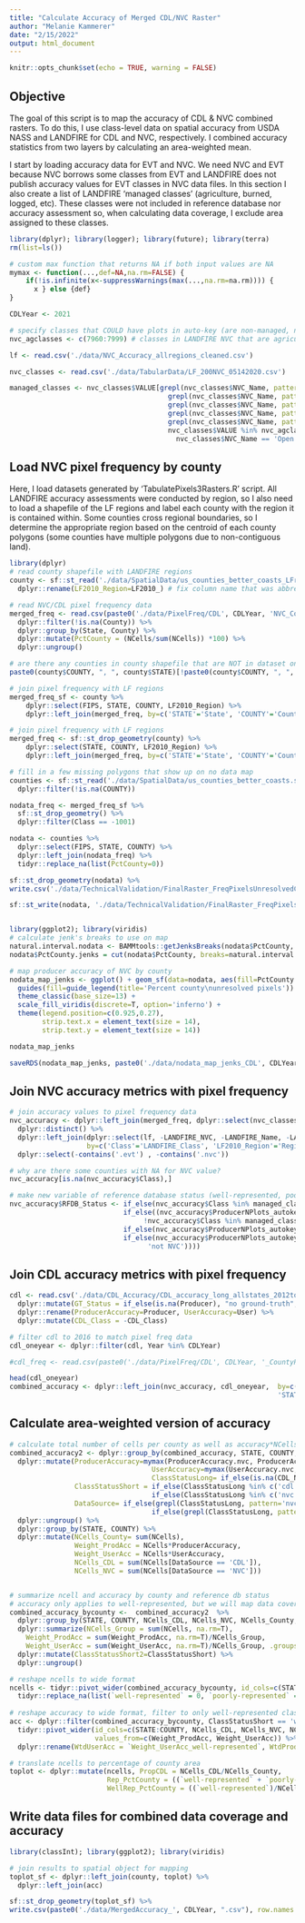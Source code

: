 ```yaml
---
title: "Calculate Accuracy of Merged CDL/NVC Raster"
author: "Melanie Kammerer"
date: "2/15/2022"
output: html_document
---
```


```r
knitr::opts_chunk$set(echo = TRUE, warning = FALSE)
```

## Objective
The goal of this script is to map the accuracy of CDL & NVC combined rasters. To do this, I use class-level data on spatial accuracy from USDA NASS and LANDFIRE for CDL and NVC, respectively. I combined accuracy statistics from two layers by calculating an area-weighted mean.

I start by loading accuracy data for EVT and NVC. We need NVC and EVT because NVC borrows some classes from EVT and LANDFIRE does not publish accuracy values for EVT classes in NVC data files. In this section I also create a list of LANDFIRE 'managed classes' (agriculture, burned, logged, etc). These classes were not included in reference database nor accuracy assessment so, when calculating data coverage, I exclude area assigned to these classes.

```r
library(dplyr); library(logger); library(future); library(terra)
rm(list=ls())

# custom max function that returns NA if both input values are NA
mymax <- function(...,def=NA,na.rm=FALSE) {
    if(!is.infinite(x<-suppressWarnings(max(...,na.rm=na.rm)))) {
      x } else {def}
}

CDLYear <- 2021

# specify classes that COULD have plots in auto-key (are non-managed, not agriculture or NLCD developed)
nvc_agclasses <- c(7960:7999) # classes in LANDFIRE NVC that are agriculture

lf <- read.csv('./data/NVC_Accuracy_allregions_cleaned.csv')

nvc_classes <- read.csv('./data/TabularData/LF_200NVC_05142020.csv')

managed_classes <- nvc_classes$VALUE[grepl(nvc_classes$NVC_Name, pattern='Developed-') | 
                                       grepl(nvc_classes$NVC_Name, pattern='Recently Burned-') | 
                                       grepl(nvc_classes$NVC_Name, pattern='Recently Logged-') | 
                                       grepl(nvc_classes$NVC_Name, pattern='Recently Disturbed Other-') | 
                                       grepl(nvc_classes$NVC_Name, pattern='Forest Plantation') | 
                                       nvc_classes$VALUE %in% nvc_agclasses |
                                         nvc_classes$NVC_Name == 'Open Water']
```
 
## Load NVC pixel frequency by county
Here, I load datasets generated by 'TabulatePixels3Rasters.R' script. All LANDFIRE accuracy assessments were conducted by region, so I also need to load a shapefile of the LF regions and label each county with the region it is contained within. Some counties cross regional boundaries, so I determine the appropriate region based on the centroid of each county polygons (some counties have multiple polygons due to non-contiguous land).
```r
library(dplyr)
# read county shapefile with LANDFIRE regions
county <- sf::st_read('./data/SpatialData/us_counties_better_coasts_LFregion.shp') %>%
  dplyr::rename(LF2010_Region=LF2010_) # fix column name that was abbreviated by shp driver

# read NVC/CDL pixel frequency data
merged_freq <- read.csv(paste0('./data/PixelFreq/CDL', CDLYear, 'NVC_CountyPixelFreq.csv')) %>%
  dplyr::filter(!is.na(County)) %>%
  dplyr::group_by(State, County) %>%
  dplyr::mutate(PctCounty = (NCells/sum(NCells)) *100) %>%
  dplyr::ungroup()

# are there any counties in county shapefile that are NOT in dataset on NVC pixel frequency?
paste0(county$COUNTY, ", ", county$STATE)[!paste0(county$COUNTY, ", ", county$STATE) %in% paste0(merged_freq$County, ", ", merged_freq$State)]

# join pixel frequency with LF regions
merged_freq_sf <- county %>%
    dplyr::select(FIPS, STATE, COUNTY, LF2010_Region) %>%
    dplyr::left_join(merged_freq, by=c('STATE'='State', 'COUNTY'='County'))

# join pixel frequency with LF regions
merged_freq <- sf::st_drop_geometry(county) %>%
    dplyr::select(STATE, COUNTY, LF2010_Region) %>%
    dplyr::left_join(merged_freq, by=c('STATE'='State', 'COUNTY'='County'))

```
```r

# fill in a few missing polygons that show up on no data map
counties <- sf::st_read('./data/SpatialData/us_counties_better_coasts.shp') %>%
  dplyr::filter(!is.na(COUNTY))

nodata_freq <- merged_freq_sf %>%
  sf::st_drop_geometry() %>%
  dplyr::filter(Class == -1001)

nodata <- counties %>%
  dplyr::select(FIPS, STATE, COUNTY) %>%
  dplyr::left_join(nodata_freq) %>%
  tidyr::replace_na(list(PctCounty=0))

sf::st_drop_geometry(nodata) %>%
write.csv('./data/TechnicalValidation/FinalRaster_FreqPixelsUnresolvedConflict.csv')

sf::st_write(nodata, './data/TechnicalValidation/FinalRaster_FreqPixelsUnresolvedConflict.shp', delete_dsn=T)


library(ggplot2); library(viridis)
# calculate jenk's breaks to use on map
natural.interval.nodata <- BAMMtools::getJenksBreaks(nodata$PctCounty, k = 7)
nodata$PctCounty.jenks = cut(nodata$PctCounty, breaks=natural.interval.nodata , include.lowest = TRUE)

# map producer accuracy of NVC by county
nodata_map_jenks <- ggplot() + geom_sf(data=nodata, aes(fill=PctCounty.jenks),  color=NA) +  
  guides(fill=guide_legend(title='Percent county\nunresolved pixels')) +
  theme_classic(base_size=13) +
  scale_fill_viridis(discrete=T, option='inferno') +
  theme(legend.position=c(0.925,0.27),
        strip.text.x = element_text(size = 14),
        strip.text.y = element_text(size = 14))

nodata_map_jenks

saveRDS(nodata_map_jenks, paste0('./data/nodata_map_jenks_CDL', CDLYear, '.rds'))

```

## Join NVC accuracy metrics with pixel frequency
```r
# join accuracy values to pixel frequency data
nvc_accuracy <- dplyr::left_join(merged_freq, dplyr::select(nvc_classes, VALUE, NVC_Name), by=c('Class'= 'VALUE')) %>%
  dplyr::distinct() %>%
  dplyr::left_join(dplyr::select(lf, -LANDFIRE_NVC, -LANDFIRE_Name, -LANDFIRE_EVT), 
                   by=c('Class'='LANDFIRE_Class', 'LF2010_Region'='Region')) %>%
  dplyr::select(-contains('.evt') , -contains('.nvc'))

# why are there some counties with NA for NVC value?
nvc_accuracy[is.na(nvc_accuracy$Class),]

# make new variable of reference database status (well-represented, poorly-represented, absent, or managed/ag)
nvc_accuracy$RFDB_Status <- if_else(nvc_accuracy$Class %in% managed_classes, 'absent, managed/ag/disturbed', 
                            if_else((nvc_accuracy$ProducerNPlots_autokey == 0|is.na(nvc_accuracy$ProducerNPlots_autokey)) & 
                                 !nvc_accuracy$Class %in% managed_classes,  'absent, could be added', 
                            if_else(nvc_accuracy$ProducerNPlots_autokey >= 30, 'well-represented',
                            if_else(nvc_accuracy$ProducerNPlots_autokey < 30 & nvc_accuracy$ProducerNPlots_autokey > 0, 'poorly-represented',
                                  'not NVC'))))

```

## Join CDL accuracy metrics with pixel frequency
```r
cdl <- read.csv('./data/CDL_Accuracy/CDL_accuracy_long_allstates_2012to2021.csv')  %>%
  dplyr::mutate(GT_Status = if_else(is.na(Producer), "no ground-truth", "present")) %>%
  dplyr::rename(ProducerAccuracy=Producer, UserAccuracy=User) %>%
  dplyr::mutate(CDL_Class = -CDL_Class)

# filter cdl to 2016 to match pixel freq data
cdl_oneyear <- dplyr::filter(cdl, Year %in% CDLYear)

#cdl_freq <- read.csv(paste0('./data/PixelFreq/CDL', CDLYear, '_CountyPixelFreq.csv'))

head(cdl_oneyear)
combined_accuracy <- dplyr::left_join(nvc_accuracy, cdl_oneyear,  by=c('Class'='CDL_Class', 
                                                                  'STATE'='State'), suffix=c('.nvc', '.cdl')) 
```


## Calculate area-weighted version of accuracy
```r
# calculate total number of cells per county as well as accuracy*NCells of a specific class (will sum in next step to get area-weighted average)
combined_accuracy2 <- dplyr::group_by(combined_accuracy, STATE, COUNTY, Class) %>%
  dplyr::mutate(ProducerAccuracy=mymax(ProducerAccuracy.nvc, ProducerAccuracy.cdl, na.rm=T),
                                   UserAccuracy=mymax(UserAccuracy.nvc, UserAccuracy.cdl, na.rm=T), # select source of accuracy value
                                   ClassStatusLong= if_else(is.na(CDL_Name), paste0('nvc: ', RFDB_Status), paste0('cdl: ',GT_Status)),
                ClassStatusShort = if_else(ClassStatusLong %in% c('cdl: present', 'nvc: well-represented'), 'well-represented',
                                   if_else(ClassStatusLong %in% c('nvc: poorly-represented'), 'poorly-represented', 'absent')),
                DataSource= if_else(grepl(ClassStatusLong, pattern='nvc: '), 'NVC',
                                   if_else(grepl(ClassStatusLong, pattern='cdl: '), 'CDL', 'uh-oh'))) %>% 
  dplyr::ungroup() %>%
  dplyr::group_by(STATE, COUNTY) %>%
  dplyr::mutate(NCells_County= sum(NCells), 
                Weight_ProdAcc = NCells*ProducerAccuracy,
                Weight_UserAcc = NCells*UserAccuracy,
                NCells_CDL = sum(NCells[DataSource == 'CDL']),
                NCells_NVC = sum(NCells[DataSource == 'NVC'])) 


# summarize ncell and accuracy by county and reference db status
# accuracy only applies to well-represented, but we will map data coverage of well and poorly represented classes
combined_accuracy_bycounty <-  combined_accuracy2  %>%
  dplyr::group_by(STATE, COUNTY, NCells_CDL, NCells_NVC, NCells_County, ClassStatusShort) %>%
  dplyr::summarize(NCells_Group = sum(NCells, na.rm=T), 
    Weight_ProdAcc = sum(Weight_ProdAcc, na.rm=T)/NCells_Group,
    Weight_UserAcc = sum(Weight_UserAcc, na.rm=T)/NCells_Group, .groups='keep') %>%
  dplyr::mutate(ClassStatusShort2=ClassStatusShort) %>%
  dplyr::ungroup()

# reshape ncells to wide format
ncells <- tidyr::pivot_wider(combined_accuracy_bycounty, id_cols=c(STATE:COUNTY, NCells_CDL, NCells_NVC, NCells_County),   names_from=ClassStatusShort, values_from=NCells_Group) %>%
  tidyr::replace_na(list(`well-represented` = 0, `poorly-represented` = 0))
  
# reshape accuracy to wide format, filter to only well-represented classes
acc <- dplyr::filter(combined_accuracy_bycounty, ClassStatusShort == 'well-represented') %>% 
  tidyr::pivot_wider(id_cols=c(STATE:COUNTY, NCells_CDL, NCells_NVC, NCells_County), names_from=ClassStatusShort, 
                     values_from=c(Weight_ProdAcc, Weight_UserAcc)) %>%
  dplyr::rename(WtdUserAcc = `Weight_UserAcc_well-represented`, WtdProdAcc = `Weight_ProdAcc_well-represented`)

# translate ncells to percentage of county area
toplot <- dplyr::mutate(ncells, PropCDL = NCells_CDL/NCells_County,
                        Rep_PctCounty = ((`well-represented` + `poorly-represented`)/NCells_County)*100,
                        WellRep_PctCounty = ((`well-represented`)/NCells_County)*100)
```

## Write data files for combined data coverage and accuracy 
```r
library(classInt); library(ggplot2); library(viridis)

# join results to spatial object for mapping
toplot_sf <- dplyr::left_join(county, toplot) %>%
  dplyr::left_join(acc)

sf::st_drop_geometry(toplot_sf) %>%
write.csv(paste0('./data/MergedAccuracy_', CDLYear, ".csv"), row.names = F)
```

